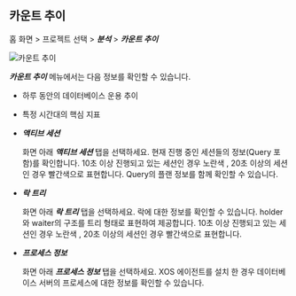 ## 카운트 추이

홈 화면 > 프로젝트 선택 > ***분석*** > ***카운트 추이***

![카운트 추이](/img/analysis-count.png)

***카운트 추이*** 메뉴에서는 다음 정보를 확인할 수 있습니다.

* 하루 동안의 데이터베이스 운용 추이

* 특정 시간대의 핵심 지표

* ***액티브 세션***

  화면 아래 ***액티브 세션*** 탭을 선택하세요. 현재 진행 중인 세션들의 정보(Query 포함)를 확인합니다. 10초 이상 진행되고 있는 세션인 경우 <span class='slow'>노란색</span> , 20초 이상의 세션인 경우 <span class='vslow'>빨간색</span>으로 표현합니다. Query의 플랜 정보를 함께 확인할 수 있습니다.

* ***락 트리***

  화면 아래 ***락 트리*** 탭을 선택하세요. 락에 대한 정보를 확인할 수 있습니다. holder와 waiter의 구조를 트리 형태로 표현하여 제공합니다. 10초 이상 진행되고 있는 세션인 경우 <span class='slow'>노란색</span> , 20초 이상의 세션인 경우 <span class='vslow'>빨간색</span>으로 표현합니다.

* ***프로세스 정보***
  
  화면 아래 ***프로세스 정보*** 탭을 선택하세요. XOS 에이전트를 설치 한 경우 데이터베이스 서버의 프로세스에 대한 정보를 확인할 수 있습니다.